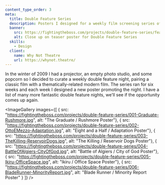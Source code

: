 ```yaml
---
content_type_order: 3
meta:
  title: Double Feature Series
  description: Posters I designed for a weekly film screening series of thematically-related double features I curated in Toronto in 2009.
  banner:
    src: https://fightingtheboss.com/projects/double-feature-series/feature.jpg
    alt: Close up on teaser poster for Double Feature Series
  skills:
    - Design
  client:
    name: Why Not Theatre
    url: https://whynot.theatre/
---
```



In the winter of 2009 I had a projector, an empty photo studio,
and some popcorn so I decided to curate a weekly double feature night,
pairing a classic film with a thematically-related modern film.
The series ran for six weeks and each week I designed a new poster promoting the night.
I have a list of many more fantastic double feature nights, we'll see if the opportunity comes up again.

<ImageGallery images={[
  { src: "https://fightingtheboss.com/projects/double-feature-series/001-Graduate-Rushmore.jpg", alt: "The Graduate / Rushmore Poster"},
  { src: "https://fightingtheboss.com/projects/double-feature-series/002-OttoEMezzo-Adaptation.jpg", alt: "Eight and a Half / Adaptation Poster"},
  { src: "https://fightingtheboss.com/projects/double-feature-series/003-TheKilling-ReservoirDogs.jpg", alt: "The Killing / Reservoir Dogs Poster"},
  { src: "https://fightingtheboss.com/projects/double-feature-series/004-BattleOfAlgiers-CityOfGod.jpg", alt: "Battle of Algiers / City of God Poster"},
  { src: "https://fightingtheboss.com/projects/double-feature-series/005-Ikiru-OfficeSpace.jpg", alt: "Ikiru / Office Space Poster"},
  { src: "https://fightingtheboss.com/projects/double-feature-series/006-BladeRunner-MinorityReport.jpg", alt: "Blade Runner / Minority Report Poster" }
]} />
